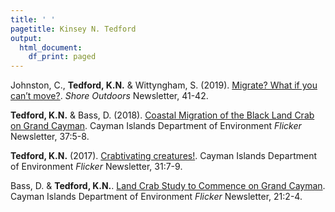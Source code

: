 ```yaml
---
title: ' '
pagetitle: Kinsey N. Tedford
output:
  html_document:
    df_print: paged
---
```


<link rel="stylesheet" href="styles.css" type="text/css">

Johnston, C., **Tedford, K.N.** & Wittyngham, S. (2019). [Migrate? What if you can't move?](https://issuu.com/easternshorefirst/docs/oct19upload). *Shore Outdoors* Newsletter, 41-42. 

**Tedford, K.N.** & Bass, D. (2018). [Coastal Migration of the Black Land Crab on Grand Cayman](files/Flicker-37-1.pdf). Cayman Islands Department of Environment *Flicker* Newsletter, 37:5-8. 

**Tedford, K.N.** (2017). [Crabtivating creatures!](files/Flicker31.pdf). Cayman Islands Department of Environment *Flicker* Newsletter, 31:7-9.

Bass, D. & **Tedford, K.N.**. [Land Crab Study to Commence on Grand Cayman](files/LandCrabStudy.pdf). Cayman Islands Department of Environment *Flicker* Newsletter, 21:2-4. 
